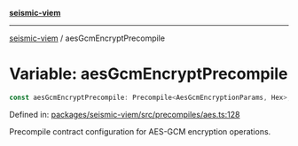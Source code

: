 [**seismic-viem**](/seismic-viem/README.mdx)

---

[seismic-viem](/seismic-viem/globals.mdx) / aesGcmEncryptPrecompile

# Variable: aesGcmEncryptPrecompile

```ts
const aesGcmEncryptPrecompile: Precompile<AesGcmEncryptionParams, Hex>;
```

Defined in: [packages/seismic-viem/src/precompiles/aes.ts:128](https://github.com/SeismicSystems/seismic-client/blob/9fcfa5c0984a89e84539dc512bd70bb63c77e3ef/packages/seismic-viem/src/precompiles/aes.ts#L128)

Precompile contract configuration for AES-GCM encryption operations.
